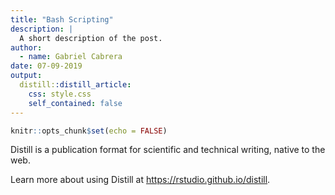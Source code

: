 ```yaml
---
title: "Bash Scripting"
description: |
  A short description of the post.
author:
  - name: Gabriel Cabrera
date: 07-09-2019
output:
  distill::distill_article:
    css: style.css
    self_contained: false
---
```


```r
knitr::opts_chunk$set(echo = FALSE)
```

Distill is a publication format for scientific and technical writing, native to the web.

Learn more about using Distill at <https://rstudio.github.io/distill>.

